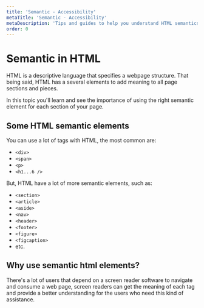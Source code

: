 ```yaml
---
title: 'Semantic - Accessibility'
metaTitle: 'Semantic - Accessibility'
metaDescription: 'Tips and guides to help you understand HTML semantics'
order: 0
---
```


# Semantic in HTML

HTML is a descriptive language that specifies a webpage structure. That being
said, HTML has a several elements to add meaning to all page sections and pieces.

In this topic you'll learn and see the importance of using the right semantic
element for each section of your page.

## Some HTML semantic elements

You can use a lot of tags with HTML, the most common are:

- `<div>`
- `<span>`
- `<p>`
- `<h1...6 />`

But, HTML have a lot of more semantic elements, such as:

- `<section>`
- `<article>`
- `<aside>`
- `<nav>`
- `<header>`
- `<footer>`
- `<figure>`
- `<figcaption>`
- etc.

## Why use semantic html elements?

There's a lot of users that depend on a screen reader software to navigate and
consume a web page, screen readers can get the meaning of each tag and
provide a better understanding for the users who need this kind of assistance.
